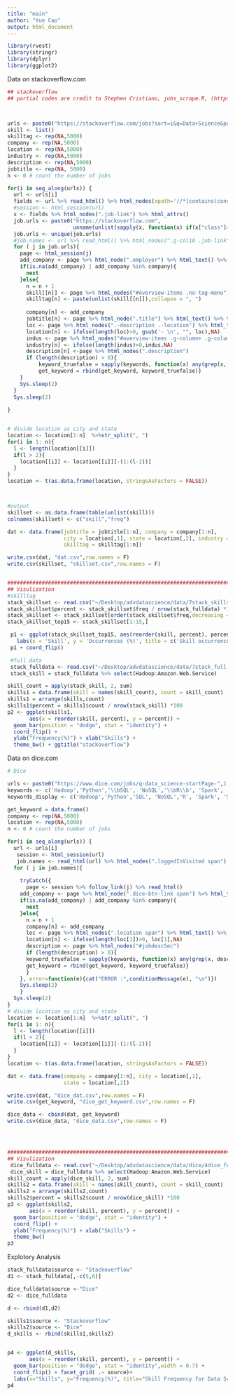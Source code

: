 ```yaml
---
title: "main"
author: "Yue Cao"
output: html_document
---
```


```r
library(rvest)
library(stringr)
library(dplyr)
library(ggplot2)

```

  
Data on stackoverflow.com
```r
## stackoverflow  
## partial codes are credit to Stephen Cristiano, jobs_scrape.R, (https://slack-files.com/T6TTWE3G8-F75420VQD-7f4696035e)



urls <- paste0("https://stackoverflow.com/jobs?sort=i&q=Data+Science&pg=", 1:8)
skill <- list()
skilltag <- rep(NA,5000)
company <- rep(NA,5000)
location <- rep(NA,5000)
industry <- rep(NA,5000)
description <- rep(NA,5000)
jobtitle <- rep(NA, 5000)
n <- 0 # count the number of jobs

for(i in seq_along(urls)) {
  url <- urls[i]
  fields <- url %>% read_html() %>% html_nodes(xpath='//*[contains(concat( " ", @class, " " ), concat( " ", "-job-item", " " ))]')
  #session <- html_session(url)
  x <- fields %>% html_nodes(".job-link") %>% html_attrs()
  job.urls <- paste0("https://stackoverflow.com",
                     unname(unlist(sapply(x, function(x) if(x["class"]=="job-link") x["href"]))))
  job.urls <- unique(job.urls)
  #job.names <- url %>% read_html() %>% html_nodes(".g-col10 .job-link") %>% html_text()
  for ( j in job.urls){
    page <- html_session(j)
    add_company <- page %>% html_node(".employer") %>% html_text() %>% trimws()
    if(is.na(add_company) | add_company %in% company){
      next
    }else{
      n = n + 1
      skill[[n]] <- page %>% html_nodes("#overview-items .no-tag-menu") %>% html_text() %>% trimws()
      skilltag[n] <- paste(unlist(skill[[n]]),collapse = ", ")
      
      company[n] <- add_company
      jobtitle[n] <- page %>% html_node(".title") %>% html_text() %>% trimws() 
      loc <- page %>% html_nodes(".-description .-location") %>% html_text() %>% trimws() 
      location[n] <- ifelse(length(loc)>0, gsub('- \n', "", loc),NA)
      indus <- page %>% html_nodes("#overview-items .g-column+ .g-column .g-col:nth-child(1) .-value") %>% html_text() %>% trimws()
      industry[n] <- ifelse(length(indus)>0,indus,NA)
      description[n] <-page %>% html_nodes(".description") 
      if (length(description) > 0){
          keyword_truefalse = sapply(keywords, function(x) any(grep(x, description, ignore.case = TRUE)))
          get_keyword = rbind(get_keyword, keyword_truefalse)}
    }
    Sys.sleep(2)
  }
  Sys.sleep(2)
  
}


# divide location as city and state
location <- location[1:n]  %>%str_split(", ") 
for(i in 1: n){
  l <- length(location[[i]])
  if(l > 2){
    location[[i]] <- location[[i]][-(1:(l-2))]
  }
}
location <- t(as.data.frame(location, stringsAsFactors = FALSE))



#output 
skillset <- as.data.frame(table(unlist(skill)))
colnames(skillset) <- c("skill","freq")

dat <- data.frame(jobtitle = jobtitle[1:n], company = company[1:n],
                  city = location[,1], state = location[,2], industry = industry[1:n],
                  skilltag = skilltag[1:n])

write.csv(dat, "dat.csv",row.names = F)
write.csv(skillset, "skillset.csv",row.names = F)


##############################################################################
## Visulization
#skilltag
stack_skillset <- read.csv("~/Desktop/advdatascience/data/7stack_skillset.csv")
stack_skillset$percent <- stack_skillset$freq / nrow(stack_fulldata) *100
stack_skillset <- stack_skillset[order(stack_skillset$freq,decreasing = T),]
stack_skillset_top15 <- stack_skillset[1:15,]

 p1 <- ggplot(stack_skillset_top15, aes(reorder(skill, percent), percent)) + geom_bar(stat="identity") +
   labs(x = 'Skill', y = 'Occurrences (%)', title = c('Skill occurrences(%) for data science jobs on Stackoverflow.com')) 
 p1 + coord_flip() 

 #full data
 stack_fulldata <- read.csv("~/Desktop/advdatascience/data/7stack_full.csv")
 stack_skill = stack_fulldata %>% select(Hadoop:Amazon.Web.Service)

skill_count = apply(stack_skill, 2, sum)
skills1 = data.frame(skill = names(skill_count), count = skill_count)
skills1 = arrange(skills,count)
skills1$percent = skills1$count / nrow(stack_skill) *100
p2 <- ggplot(skills1,
       aes(x = reorder(skill, percent), y = percent)) + 
  geom_bar(position = "dodge", stat = "identity") + 
  coord_flip() +
  ylab("Frequency(%)") + xlab("Skills") + 
  theme_bw() + ggtitle("stackoverflow")

```


Data on dice.com
```r
# Dice

urls <- paste0("https://www.dice.com/jobs/q-data_science-startPage-",1:40, "-jobs?searchid=9816474276503&stst=")
keywords <- c('Hadoop','Python','\\bSQL', 'NoSQL','\\bR\\b', 'Spark', 'SAS', 'Excel', 'amazon web service', 'Azure', 'Java', 'Tableau', '\\blinux')
keywords_display <- c('Hadoop','Python','SQL', 'NoSQL','R', 'Spark', 'SAS', 'Excel', 'amazon web service', 'Azure', 'Java', 'Tableau', 'linux')

get_keyword = data.frame()
company <- rep(NA,5000)
location <- rep(NA,5000)
n <- 0 # count the number of jobs

for(i in seq_along(urls)) {
  url <- urls[i]
   session <- html_session(url)
   job.names <- read_html(url) %>% html_nodes(".loggedInVisited span") %>% html_text() %>% trimws()
  for ( j in job.names){
    
    tryCatch({
      page <- session %>% follow_link(j) %>% read_html()
    add_company <- page %>% html_node(".dice-btn-link span") %>% html_text() %>% trimws()
    if(is.na(add_company) | add_company %in% company){
      next
    }else{
      n = n + 1
      company[n] <- add_company
      loc <- page %>% html_nodes(".location span") %>% html_text() %>% trimws() 
      location[n] <- ifelse(length(loc[1])>0, loc[1],NA)
      description <- page %>% html_nodes("#jobdescSec") 
      if (length(description) > 0){
      keyword_truefalse = sapply(keywords, function(x) any(grep(x, description, ignore.case = TRUE)))
      get_keyword = rbind(get_keyword, keyword_truefalse)}
      }
    }, error=function(e){cat("ERROR :",conditionMessage(e), "\n")})
    Sys.sleep(2)
    }
  Sys.sleep(2)
}
# divide location as city and state
location <- location[1:n]  %>%str_split(", ") 
for(i in 1: n){
  l <- length(location[[i]])
  if(l > 2){
    location[[i]] <- location[[i]][-(1:(l-2))]
  }
}
location <- t(as.data.frame(location, stringsAsFactors = FALSE))

dat <- data.frame(company = company[1:n], city = location[,1], 
                  state = location[,2])

write.csv(dat, "dice_dat.csv",row.names = F)
write.csv(get_keyword, "dice_get_keyword.csv",row.names = F)

dice_data <- cbind(dat, get_keyword)
write.csv(dice_data, "dice_data.csv",row.names = F)




##############################################################################
## Visulization
 dice_fulldata <- read.csv("~/Desktop/advdatascience/data/dice/4dice_fulldata.csv")
 dice_skill = dice_fulldata %>% select(Hadoop:Amazon.Web.Service)
skill_count = apply(dice_skill, 2, sum)
skills2 = data.frame(skill = names(skill_count), count = skill_count)
skills2 = arrange(skills2,count)
skills2$percent = skills2$count / nrow(dice_skill) *100
p3 <- ggplot(skills2,
       aes(x = reorder(skill, percent), y = percent)) + 
  geom_bar(position = "dodge", stat = "identity") + 
  coord_flip() +
  ylab("Frequency(%)") + xlab("Skills") + 
  theme_bw()
p3

```

Explotory Analysis
```r
stack_fulldata$source <- "Stackoverflow"
d1 <- stack_fulldata[,-c(5,6)]

dice_fulldata$source <-"Dice"
d2 <- dice_fulldata

d <- rbind(d1,d2)

skills1$source <- "Stackoverflow"
skills2$source <- "Dice"
d_skills <- rbind(skills1,skills2)


p4 <- ggplot(d_skills,
       aes(x = reorder(skill, percent), y = percent)) + 
  geom_bar(position = "dodge", stat = "identity",width = 0.7) + 
  coord_flip() + facet_grid( .~ source)+
  labs(x="Skills", y="Frequency(%)", title="Skill Frequency for Data Scientist jobs in Nationwide")
p4
```






